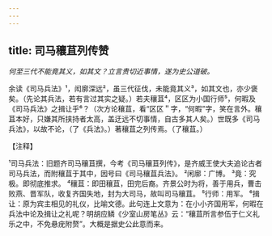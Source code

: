 ```yaml
---
---
---
```

title: 司马穰苴列传赞
---



*何至三代不能竟其义，如其文？立言贵切近事情，遂为史公道破。*

余读《司马兵法》¹，闳廓深远²，虽三代征伐，未能竟其义³，如其文也，亦少褒矣。（先论其兵法，若有言过其实之疑。）若夫穰苴⁴，区区为小国行师⁵，何暇及《司马兵法》之揖让乎⁶？（次方论穰苴，看“区区＂字，“何暇”字，笑在言外。穰苴本好，只嫌其所挟持者太高，盖迂远不切事情，自古多其人矣。）世既多《司马兵法》，以故不论，（了《兵法》。）著穰苴之列传焉。（了穰苴。）

【注释】

¹司马兵法：旧题齐司马穰苴撰，今考《司马穰苴列传》，是齐威王使大夫追论古者司马兵法，而附穰苴于其中，因号曰《司马穰苴兵法》。
²闲廓：广博。
³竟：究极。即彻底推求。
⁴穰苴：即田穰苴，田完后裔。齐景公时为将，善于用兵，曹击败燕、晋军队，收复齐国失地，封为大司马，故叫司马穰苴。
⁵行师：用军。
⁶揖让：原为宾主相见的礼仪，比喻文德。此句连上文意为：在小小齐国用军，何暇在兵法中论及揖让之礼呢？明胡应鳞《少室山房笔丛》云：“穰苴所言参伍于仁义礼乐之中，不免悬疣附赘”。大概是据史公此意而来。